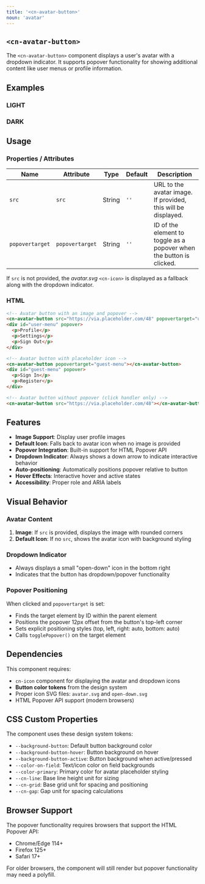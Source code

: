 ```yaml
---
title: '<cn-avatar-button>'
noun: 'avatar'
---
```


<article class="surface column-l">

# `<cn-avatar-button>`

The `<cn-avatar-button>` component displays a user's avatar with a dropdown indicator. It supports popover functionality for showing additional content like user menus or profile information.

## Examples

<div class="grid two-col mb-1">
  <div class="light border border-radius p-1 surface">
    <h3>LIGHT</h3>
    <div class="flex items-center gap-1 my-1">
      <cn-avatar-button src="https://picsum.photos/256/256" popovertarget="menu1"></cn-avatar-button>
      <cn-avatar-button popovertarget="menu2"></cn-avatar-button>
    </div>
    <div id="menu1" popover="manual" class="popover-menu">
      <p>User Menu</p>
      <p>Profile Settings</p>
      <p>Sign Out</p>
    </div>
    <div id="menu2" popover="manual" class="popover-menu">
      <p>Guest Menu</p>
      <p>Sign In</p>
    </div>
  </div>
  <div class="dark border border-radius p-1 surface">
    <h3>DARK</h3>
    <div class="flex items-center gap-1 my-1">
      <cn-avatar-button src="https://picsum.photos/256/256" popovertarget="menu3"></cn-avatar-button>
      <cn-avatar-button popovertarget="menu4"></cn-avatar-button>
    </div>
    <div id="menu3" popover="manual" class="popover-menu">
      <p>User Menu</p>
      <p>Profile Settings</p>
      <p>Sign Out</p>
    </div>
    <div id="menu4" popover="manual" class="popover-menu">
      <p>Guest Menu</p>
      <p>Sign In</p>
    </div>
  </div>
</div>

## Usage

### Properties / Attributes

| Name   | Attribute | Type   | Default | Description                                                                                                |
|--------|-----------|--------|---------|------------------------------------------------------------------------------------------------------------|
| `src`  | `src`     | String | `''`    | URL to the avatar image. If provided, this will be displayed.                                              |
| `popovertarget` | `popovertarget` | String | `''`    | ID of the element to toggle as a popover when the button is clicked.                        |

If `src` is not provided, the _avatar.svg_ `<cn-icon>` is displayed as a fallback along with the dropdown indicator.

### HTML

```html
<!-- Avatar button with an image and popover -->
<cn-avatar-button src="https://via.placeholder.com/48" popovertarget="user-menu"></cn-avatar-button>
<div id="user-menu" popover>
  <p>Profile</p>
  <p>Settings</p>
  <p>Sign Out</p>
</div>

<!-- Avatar button with placeholder icon -->
<cn-avatar-button popovertarget="guest-menu"></cn-avatar-button>
<div id="guest-menu" popover>
  <p>Sign In</p>
  <p>Register</p>
</div>

<!-- Avatar button without popover (click handler only) -->
<cn-avatar-button src="https://via.placeholder.com/48"></cn-avatar-button>
```

## Features

- **Image Support**: Display user profile images
- **Default Icon**: Falls back to avatar icon when no image is provided
- **Popover Integration**: Built-in support for HTML Popover API
- **Dropdown Indicator**: Always shows a down arrow to indicate interactive behavior
- **Auto-positioning**: Automatically positions popover relative to button
- **Hover Effects**: Interactive hover and active states
- **Accessibility**: Proper role and ARIA labels

## Visual Behavior

### Avatar Content
1. **Image**: If `src` is provided, displays the image with rounded corners
2. **Default Icon**: If no `src`, shows the avatar icon with background styling

### Dropdown Indicator
- Always displays a small "open-down" icon in the bottom right
- Indicates that the button has dropdown/popover functionality

### Popover Positioning
When clicked and `popovertarget` is set:
- Finds the target element by ID within the parent element
- Positions the popover 12px offset from the button's top-left corner
- Sets explicit positioning styles (top, left, right: auto, bottom: auto)
- Calls `togglePopover()` on the target element

## Dependencies

This component requires:
- `cn-icon` component for displaying the avatar and dropdown icons
- **Button color tokens** from the design system
- Proper icon SVG files: `avatar.svg` and `open-down.svg`
- HTML Popover API support (modern browsers)

## CSS Custom Properties

The component uses these design system tokens:

- `--background-button`: Default button background color
- `--background-button-hover`: Button background on hover
- `--background-button-active`: Button background when active/pressed
- `--color-on-field`: Text/icon color on field backgrounds
- `--color-primary`: Primary color for avatar placeholder styling
- `--cn-line`: Base line height unit for sizing
- `--cn-grid`: Base grid unit for spacing and positioning
- `--cn-gap`: Gap unit for spacing calculations

## Browser Support

The popover functionality requires browsers that support the HTML Popover API:
- Chrome/Edge 114+
- Firefox 125+
- Safari 17+

For older browsers, the component will still render but popover functionality may need a polyfill.

</article>
